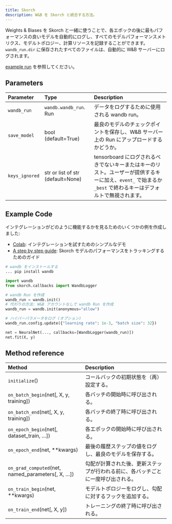 ```yaml
---
title: Skorch
description: W&B を Skorch と統合する方法。
---
```


Weights & Biases を Skorch と一緒に使うことで、各エポックの後に最もパフォーマンスの良いモデルを自動的にログし、すべてのモデルパフォーマンスメトリクス、モデルトポロジー、計算リソースを記録することができます。`wandb_run.dir` に保存されたすべてのファイルは、自動的に W&B サーバーにログされます。

[example run](https://app.wandb.ai/borisd13/skorch/runs/s20or4ct?workspace=user-borisd13) を参照してください。

## Parameters

| Parameter | Type | Description |
| :--- | :--- | :--- |
| `wandb_run` | `wandb.wandb_run`. Run | データをログするために使用される wandb run。 |
|`save_model` | bool (default=True)| 最良のモデルのチェックポイントを保存し、W&B サーバー上の Run にアップロードするかどうか。|
|`keys_ignored`| str or list of str (default=None) | tensorboard にログされるべきでないキーまたはキーのリスト。ユーザーが提供するキーに加え、`event_` で始まるか `_best` で終わるキーはデフォルトで無視されます。|

## Example Code

インテグレーションがどのように機能するかを見るためのいくつかの例を作成しました:

* [Colab](https://colab.research.google.com/drive/1Bo8SqN1wNPMKv5Bn9NjwGecBxzFlaNZn?usp=sharing): インテグレーションを試すためのシンプルなデモ
* [A step by step guide](https://app.wandb.ai/cayush/uncategorized/reports/Automate-Kaggle-model-training-with-Skorch-and-W%26B--Vmlldzo4NTQ1NQ): Skorch モデルのパフォーマンスをトラッキングするためのガイド

```python
# wandb をインストールする
... pip install wandb

import wandb
from skorch.callbacks import WandbLogger

# wandb Run を作成
wandb_run = wandb.init()
# 代わりの方法: W&B アカウントなしで wandb Run を作成
wandb_run = wandb.init(anonymous="allow")

# ハイパーパラメータをログ (オプション)
wandb_run.config.update({"learning rate": 1e-3, "batch size": 32})

net = NeuralNet(..., callbacks=[WandbLogger(wandb_run)])
net.fit(X, y)
```

## Method reference

| Method | Description |
| :--- | :--- |
| `initialize`\(\) | コールバックの初期状態を（再）設定する。 |
| `on_batch_begin`\(net\[, X, y, training\]\) | 各バッチの開始時に呼び出される。 |
| `on_batch_end`\(net\[, X, y, training\]\) | 各バッチの終了時に呼び出される。 |
| `on_epoch_begin`\(net\[, dataset_train, …\]\) | 各エポックの開始時に呼び出される。 |
| `on_epoch_end`\(net, \*\*kwargs\) | 最後の履歴ステップの値をログし、最良のモデルを保存する。 |
| `on_grad_computed`\(net, named_parameters\[, X, …\]\) | 勾配が計算された後、更新ステップが行われる前に、各バッチごとに一度呼び出される。 |
| `on_train_begin`\(net, \*\*kwargs\) | モデルトポロジーをログし、勾配に対するフックを追加する。 |
| `on_train_end`\(net\[, X, y\]\) | トレーニングの終了時に呼び出される。 |